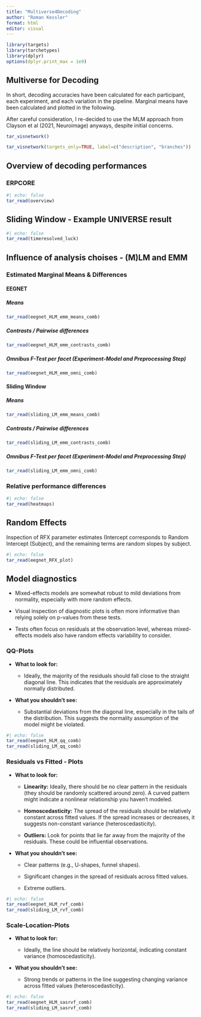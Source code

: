 ```yaml
---
title: "Multiverse4Decoding"
author: "Roman Kessler"
format: html
editor: visual
---
```


```r
library(targets)
library(tarchetypes)
library(dplyr)
options(dplyr.print_max = 1e9)

```

## Multiverse for Decoding

In short, decoding accuracies have been calculated for each participant, each experiment, and each variation in the pipeline. Marginal means have been calculated and plotted in the following.

After careful consideration, I re-decided to use the MLM approach from Clayson et al (2021, Neuroimage) anyways, despite initial concerns.

```r
tar_visnetwork()
```

```r
tar_visnetwork(targets_only=TRUE, label=c("description", "branches"))
```

## Overview of decoding performances

### ERPCORE

```r
#| echo: false
tar_read(overview)

```

## Sliding Window - Example UNIVERSE result

```r
#| echo: false
tar_read(timeresolved_luck)
```

## Influence of analysis choises - (M)LM and EMM

### Estimated Marginal Means & Differences

#### EEGNET

##### Means

```r
tar_read(eegnet_HLM_emm_means_comb)
```

##### Contrasts / Pairwise differences

```r
tar_read(eegnet_HLM_emm_contrasts_comb)
```

##### Omnibus F-Test per facet (Experiment-Model and Preprocessing Step)

```r
tar_read(eegnet_HLM_emm_omni_comb)
```

#### Sliding Window

##### Means

```r
tar_read(sliding_LM_emm_means_comb)
```

##### Contrasts / Pairwise differences

```r
tar_read(sliding_LM_emm_contrasts_comb)
```

##### Omnibus F-Test per facet (Experiment-Model and Preprocessing Step)

```r
tar_read(sliding_LM_emm_omni_comb)
```

#### 

### Relative performance differences

```r
#| echo: false
tar_read(heatmaps)
```

## Random Effects

Inspection of RFX parameter estimates (Intercept corresponds to Random Intercept (Subject), and the remaining terms are random slopes by subject.

```r
#| echo: false
tar_read(eegnet_RFX_plot)

```

## Model diagnostics

-   Mixed-effects models are somewhat robust to mild deviations from normality, especially with more random effects.

-   Visual inspection of diagnostic plots is often more informative than relying solely on p-values from these tests.

-   Tests often focus on residuals at the observation level, whereas mixed-effects models also have random effects variability to consider.

### QQ-Plots

-   **What to look for:**

    -   Ideally, the majority of the residuals should fall close to the straight diagonal line. This indicates that the residuals are approximately normally distributed.

-   **What you shouldn't see:**

    -   Substantial deviations from the diagonal line, especially in the tails of the distribution. This suggests the normality assumption of the model might be violated.

```r
#| echo: false
tar_read(eegnet_HLM_qq_comb)
tar_read(sliding_LM_qq_comb)
```

### Residuals vs Fitted - Plots

-   **What to look for:**

    -   **Linearity:** Ideally, there should be no clear pattern in the residuals (they should be randomly scattered around zero). A curved pattern might indicate a nonlinear relationship you haven't modeled.

    -   **Homoscedasticity:** The spread of the residuals should be relatively constant across fitted values. If the spread increases or decreases, it suggests non-constant variance (heteroscedasticity).

    -   **Outliers:** Look for points that lie far away from the majority of the residuals. These could be influential observations.

-   **What you shouldn't see:**

    -   Clear patterns (e.g., U-shapes, funnel shapes).

    -   Significant changes in the spread of residuals across fitted values.

    -   Extreme outliers.

```r
#| echo: false
tar_read(eegnet_HLM_rvf_comb)
tar_read(sliding_LM_rvf_comb)
```

### Scale-Location-Plots

-   **What to look for:**

    -   Ideally, the line should be relatively horizontal, indicating constant variance (homoscedasticity).

-   **What you shouldn't see:**

    -   Strong trends or patterns in the line suggesting changing variance across fitted values (heteroscedasticity).

```r
#| echo: false
tar_read(eegnet_HLM_sasrvf_comb)
tar_read(sliding_LM_sasrvf_comb)
```

## 
